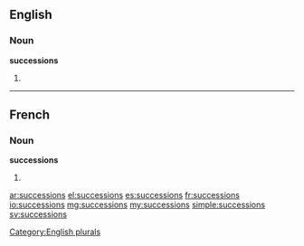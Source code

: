 ==English==

===Noun===
'''successions'''

# {{plural of|[[succession]]}}

[[Category:English plurals]]

----

==French==

===Noun===
'''successions''' {{f}}

# {{plural of|[[succession]]|lang=fr}}

[[ar:successions]]
[[el:successions]]
[[es:successions]]
[[fr:successions]]
[[io:successions]]
[[mg:successions]]
[[my:successions]]
[[simple:successions]]
[[sv:successions]]